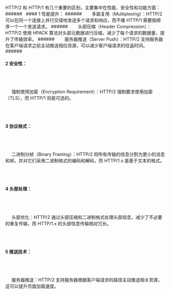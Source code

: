 <div className="mdx-box">
HTTP/2 和 HTTP/1 有几个重要的区别，主要集中在性能、安全性和功能方面：
###### &nbsp;
#### 1 性能提升：
###### &nbsp;
&nbsp;&nbsp;&nbsp;&nbsp;  多路复用（Multiplexing）：HTTP/2 可以在同一个连接上并行交错地发送多个请求和响应，而不像 HTTP/1 需要按顺序一个一个发送请求。
###### &nbsp;
&nbsp;&nbsp;&nbsp;&nbsp;  头部压缩（Header Compression）：HTTP/2 使用 HPACK 算法对头部元数据进行压缩，减少了每个请求的数据量，提升了传输效率。
###### &nbsp;
&nbsp;&nbsp;&nbsp;&nbsp;  服务器推送（Server Push）：HTTP/2 支持服务器在客户端请求之前主动推送相应资源，可以减少客户端请求的往返时间。
###### &nbsp;

#### 2 安全性：
###### &nbsp;
&nbsp;&nbsp;&nbsp;&nbsp;  强制使用加密（Encryption Requirement）：HTTP/2 强制要求使用加密（TLS），而 HTTP/1 则是可选的。
###### &nbsp;

#### 3 协议格式：
###### &nbsp;
&nbsp;&nbsp;&nbsp;&nbsp;  二进制分帧（Binary Framing）：HTTP/2 将所有传输的信息分割为更小的消息和帧，并对它们采用二进制格式的编码和解码，而 HTTP/1.x 是基于文本的格式。
###### &nbsp;

#### 4 头部处理：
###### &nbsp;
&nbsp;&nbsp;&nbsp;&nbsp;  头部优化：HTTP/2 通过头部压缩和二进制格式处理头部信息，减少了不必要的重复传输，而 HTTP/1.x 的头部信息传输相对冗长。
###### &nbsp;

#### 5 推送技术：
###### &nbsp;
&nbsp;&nbsp;&nbsp;&nbsp;  服务器推送：HTTP/2 支持服务器根据客户端请求的路径主动推送相关资源，这可以提升页面加载速度。
###### &nbsp;
</div>
